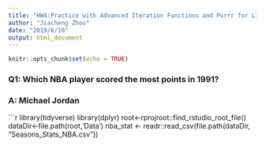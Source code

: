 ```yaml
---
title: "HW4:Practice with Advanced Iteration Functions and Purrr for Lists"
author: "Jiacheng Zhou"
date: "2019/6/10"
output: html_document
---
```


```r
knitr::opts_chunk$set(echo = TRUE)
```

### Q1: Which NBA player scored the most points in 1991?
### A: Michael Jordan
```r
library(tidyverse)
library(dplyr)
root<-rprojroot::find_rstudio_root_file()
dataDir<-file.path(root,'Data')
nba_stat <- readr::read_csv(file.path(dataDir, "Seasons_Stats_NBA.csv"))